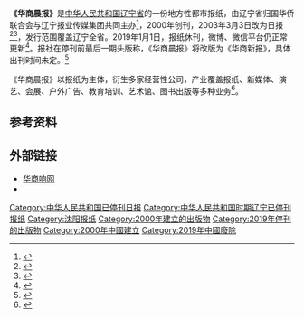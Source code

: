 {{expand|time=2016-12-18T05:23:42+00:00}}
{{not|华商报}}
{{Infobox Newspaper
|name = 华商晨报
|logo = 
|image = 华商晨报.jpg
|caption = 某期《华商晨报》头版
|type = [[日報|日報]]
|format = [[大报|大报]] 
|foundation = 2000年
|ceased publication= 
|owners = 辽宁省归国华侨联合会<br/>辽宁报业传媒集团
|headquarters ={{CHN}}[[辽宁省|辽宁省]][[沈阳市|沈阳市]][[皇姑区|皇姑区]]崇山东路71号
|circulation = 60万 
|language = [[中文|中文]] 
|ISSN = 6941347866888
|website = [http://www.hsxiang.com 华商响网]
}}
'''《华商晨报》'''是[[中华人民共和国|中华人民共和国]][[辽宁省|辽宁省]]的一份地方性都市报纸，由辽宁省归国华侨联合会与辽宁报业传媒集团共同主办<ref>{{cite web|url=http://news.sina.com.cn/c/2005-11-18/05467470237s.shtml|title=强强联合 辽报集团增为《华商晨报》主办单位|publisher=新浪|website=东北新闻网|accessdate=2016-12-18|date=2005-11-18|archive-date=2016-12-20|archive-url=https://web.archive.org/web/20161220184132/http://news.sina.com.cn/c/2005-11-18/05467470237s.shtml|dead-url=no}}</ref>，2000年创刊，2003年3月3日改为日报<ref>{{cite web|url=http://news.liao1.com/epaper/hscb/html/2014-11/24/content_482405.htm|title=一份知道感恩的报纸才能走得更长久|publisher=辽一网|accessdate=2016-12-18|date=2014-11-24|deadurl=yes|archiveurl=https://web.archive.org/web/20161220172455/http://news.liao1.com/epaper/hscb/html/2014-11/24/content_482405.htm|archivedate=2016-12-20|df=}}</ref><ref>{{cite web|url=http://news.sina.com.cn/c/2009-03-04/082415254117s.shtml|title=风雨六年 华商晨报仍在路上|publisher=新浪|newspaper=华商晨报|accessdate=2016-12-18|date=2009-03-04|archive-date=2016-12-20|archive-url=https://web.archive.org/web/20161220184303/http://news.sina.com.cn/c/2009-03-04/082415254117s.shtml|dead-url=no}}</ref>，发行范围覆盖辽宁全省。2019年1月1日，报纸休刊，微博、微信平台仍正常更新<ref>{{cite news |author1=墨林 |title=东北传媒变局，“敢写敢批”的华商晨报告别读者 |url=https://xw.qq.com/cmsid/20181227B0FP1900 |accessdate=2018-12-28 |publisher=腾讯 |date=2018-12-28 |archive-date=2018-12-28 |archive-url=https://web.archive.org/web/20181228174916/https://xw.qq.com/cmsid/20181227B0FP1900 |dead-url=yes }}</ref>。报社在停刊前最后一期头版称，《华商晨报》将改版为《华商新报》，具体出刊时间未定。<ref>{{cite news |title=2018年12月29日《华商晨报》头版 |url=http://www.hsxiang.com/page/1/2018-12/29/A01/20181229A01_pdf.pdf |accessdate=2019-01-03 |archive-url=https://web.archive.org/web/20190103110305/http://www.hsxiang.com/page/1/2018-12/29/A01/20181229A01_pdf.pdf |archive-date=2019年1月3日 |dead-url=yes }}</ref>

《华商晨报》以报纸为主体，衍生多家经营性公司，产业覆盖报纸、新媒体、演艺、会展、户外广告、教育培训、艺术馆、图书出版等多种业务<ref>{{cite web|url=http://news.hsw.cn/system/2014/09/01/052010885.shtml|title=华商晨报|publisher=华商报|accessdate=2016-12-18|date=2014-09-01|archive-date=2018-09-30|archive-url=https://web.archive.org/web/20180930105353/http://news.hsw.cn/system/2014/09/01/052010885.shtml|dead-url=no}}</ref>。

==参考资料==
{{reflist}}

==外部链接==
*[https://web.archive.org/web/20180430112821/http://www.hsxiang.com/ 华商响网]
*{{Sinaweibo|huashangchenbao|华商晨报}}

[[Category:中华人民共和国已停刊日报|Category:中华人民共和国已停刊日报]]
[[Category:中华人民共和国时期辽宁已停刊报纸|Category:中华人民共和国时期辽宁已停刊报纸]]
[[Category:沈阳报纸|Category:沈阳报纸]]
[[Category:2000年建立的出版物|Category:2000年建立的出版物]]
[[Category:2019年停刊的出版物|Category:2019年停刊的出版物]]
[[Category:2000年中國建立|Category:2000年中國建立]]
[[Category:2019年中國廢除|Category:2019年中國廢除]]
